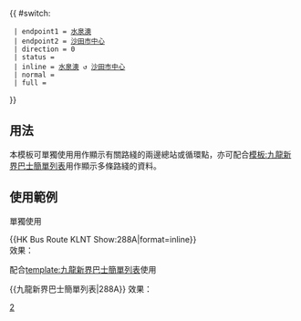 {{ #switch: {{{format|}}}
  | endpoint1 = [[水泉澳公共運輸交匯處|水泉澳]]
  | endpoint2 = [[沙田市中心]]
  | direction = 0
  | status = {{HK Bus Status|M}}
  | inline = [[水泉澳公共運輸交匯處|水泉澳]] ↺ [[沙田市中心]]
  | normal =
  | full =
}}<noinclude>
==用法==
本模板可單獨使用用作顯示有關路綫的兩邊總站或循環點，亦可配合[[模板:九龍新界巴士簡單列表]]用作顯示多條路綫的資料。

==使用範例==
;單獨使用
<nowiki>{{HK Bus Route KLNT Show:288A|format=inline}}</nowiki><br>
效果：{{HK Bus Route KLNT Show:288A|format=inline}}

;配合[[template:九龍新界巴士簡單列表]]使用
<nowiki>{{九龍新界巴士簡單列表|288A}}</nowiki>
效果：{{九龍新界巴士簡單列表|288A}}
[[Category:九龍巴士路線模板|2]]</noinclude>